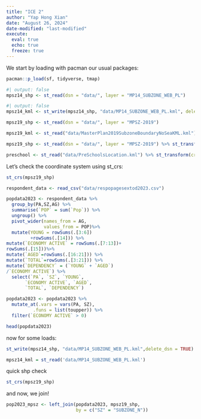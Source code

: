 ```yaml
---
title: "ICE 2"
author: "Yap Hong Xian"
date: "August 26, 2024"
date-modified: "last-modified"
execute: 
  eval: true
  echo: true
  freeze: true
---
```


We start by loading with pacman our usual packages:

```r
pacman::p_load(sf, tidyverse, tmap)

```

```r
#| output: false
mpsz14_shp <- st_read(dsn = "data/", layer = "MP14_SUBZONE_WEB_PL")
```

```r
#| output: false
mpsz14_kml <- st_write(mpsz14_shp, "data/MP14_SUBZONE_WEB_PL.kml", delete_dsn = TRUE)
```

```r

mpsz19_shp <- st_read(dsn = "data/", layer = "MPSZ-2019")
```

```r

mpsz19_kml <- st_read("data/MasterPlan2019SubzoneBoundaryNoSeaKML.kml")

```

```r
mpsz19_shp <- st_read(dsn = "data/", layer = "MPSZ-2019") %>% st_transform(crs = 3414)
```

```r
preschool <- st_read("data/PreSchoolsLocation.kml") %>% st_transform(crs = 3414)
```

Let's check the coordinate system using st_crs:

```r
st_crs(mpsz19_shp)
```

```r
respondent_data <- read_csv("data/respopagesextod2023.csv")
```

```r
popdata2023 <- respondent_data %>% 
  group_by(PA,SZ,AG) %>%
  summarise(`POP` = sum(`Pop`)) %>%
  ungroup() %>%
  pivot_wider(names_from = AG,
              values_from = POP)%>%
  mutate(YOUNG = rowSums(.[3:6])
         +rowSums(.[14])) %>%
mutate(`ECONOMY ACTIVE` = rowSums(.[7:13])+
rowSums(.[15]))%>%
mutate(`AGED`=rowSums(.[16:21])) %>%
mutate(`TOTAL`=rowSums(.[3:21])) %>%  
mutate(`DEPENDENCY` = (`YOUNG` + `AGED`)
/`ECONOMY ACTIVE`) %>%
  select(`PA`, `SZ`, `YOUNG`, 
       `ECONOMY ACTIVE`, `AGED`, 
       `TOTAL`, `DEPENDENCY`)

```

```r
popdata2023 <- popdata2023 %>%
  mutate_at(.vars = vars(PA, SZ), 
          .funs = list(toupper)) %>%
  filter(`ECONOMY ACTIVE` > 0)
```

```r
head(popdata2023)
```

now for some loads:

```r
st_write(mpsz14_shp, "data/MP14_SUBZONE_WEB_PL.kml",delete_dsn = TRUE)
```

```r
mpsz14_kml = st_read('data/MP14_SUBZONE_WEB_PL.kml')
```

quick shp check

```r
st_crs(mpsz19_shp)
```

and now, we join!

```r
pop2023_mpsz <- left_join(popdata2023, mpsz19_shp,
                          by = c("SZ" = "SUBZONE_N"))
```
